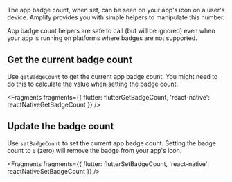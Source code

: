 The app badge count, when set, can be seen on your app's icon on a user's device. Amplify provides you with simple helpers to manipulate this number.

<Callout>
  App badge count helpers are safe to call (but will be ignored) even when your
  app is running on platforms where badges are not supported.
</Callout>

## Get the current badge count

Use `getBadgeCount` to get the current app badge count. You might need to do this to calculate the value when setting the badge count.


<Fragments
  fragments={{
    flutter: flutterGetBadgeCount,
    'react-native': reactNativeGetBadgeCount
  }}
/>

## Update the badge count

Use `setBadgeCount` to set the current app badge count. Setting the badge count to `0` (zero) will remove the badge from your app's icon.


<Fragments
  fragments={{
    flutter: flutterSetBadgeCount,
    'react-native': reactNativeSetBadgeCount
  }}
/>
